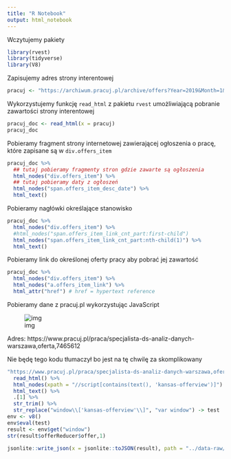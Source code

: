```yaml
---
title: "R Notebook"
output: html_notebook
---
```


Wczytujemy pakiety

```r
library(rvest)
library(tidyverse)
library(V8)
```

Zapisujemy adres strony interentowej

```r
pracuj <- "https://archiwum.pracuj.pl/archive/offers?Year=2019&Month=1&PageNumber=1"
```

Wykorzystujemy funkcję `read_html` z pakietu `rvest` umożliwiającą pobranie zawartości strony interentowej

```r
pracuj_doc <- read_html(x = pracuj)
pracuj_doc
```

Pobieramy fragment strony internetowej zawierającej ogłoszenia o pracę, które zapisane są w `div.offers_item`

```r
pracuj_doc %>% 
  ## tutaj pobieramy fragmenty stron gdzie zawarte są ogłoszenia
  html_nodes("div.offers_item") %>%
  ## tutaj pobieramy daty z ogłoszeń
  html_nodes("span.offers_item_desc_date") %>%
  html_text()
```

Pobieramy nagłówki określające stanowisko 

```r
pracuj_doc %>% 
  html_nodes("div.offers_item") %>%
  #html_nodes("span.offers_item_link_cnt_part:first-child")  
  html_nodes("span.offers_item_link_cnt_part:nth-child(1)") %>%
  html_text()
```

Pobieramy link do określonej oferty pracy aby pobrać jej zawartość

```r
pracuj_doc %>% 
  html_nodes("div.offers_item") %>%
  html_nodes("a.offers_item_link") %>%
  html_attr("href") # href = hypertext reference
```


Pobieramy dane z pracuj.pl wykorzystując JavaScript

![img](oferta-pracy.png)

Adres: https://www.pracuj.pl/praca/specjalista-ds-analiz-danych-warszawa,oferta,7465612

Nie będę tego kodu tłumaczył bo jest na tę chwilę za skomplikowany


```r
"https://www.pracuj.pl/praca/specjalista-ds-analiz-danych-warszawa,oferta,7465612" %>%
  read_html() %>%
  html_nodes(xpath = "//script[contains(text(), 'kansas-offerview')]") %>%
  html_text() %>%
  .[1] %>%
  str_trim() %>%
  str_replace("window\\['kansas-offerview'\\]", "var window") -> test
env <- v8()
env$eval(test)
result <- env$get("window")
str(result$offerReducer$offer,1)

jsonlite::write_json(x = jsonlite::toJSON(result), path = "../data-raw/pracuj-oferta.json")
```

